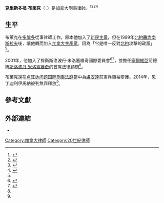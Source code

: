 {{Infobox person
| 姓名 = 克里斯多福·布萊克
| 圖像 = Rhodes Forum 2014 (15696351838).jpg
| 圖像說明 = 
| 原文名 = Christopher Black
| 語系 = en
| 出生日期 = {{birth date and age|1950|1|16}}
| 出生地點 = 
| 國籍 = {{加拿大}}
| 職業 = [[律師|律師]]
| 政黨 = [[加拿大共產黨|加拿大共產黨]]
| 網站 = {{URL|christopher-black.com}}
}}
'''克里斯多福·布萊克'''（{{lang-en|Christopher Black}}，{{bd|1950年|1月16日||}}）是[[加拿大|加拿大]]刑事律師。<ref name=":0">{{Cite web|title=Canadian lawyer wins legal battle over Rwanda charges|url=https://www.thestar.com/news/world/2014/02/16/canadian_lawyer_wins_legal_battle_over_rwanda_charges.html|accessdate=2021-01-11|date=2014-02-16|work=thestar.com|language=en|archive-date=2021-01-26|archive-url=https://web.archive.org/web/20210126014307/https://www.thestar.com/news/world/2014/02/16/canadian_lawyer_wins_legal_battle_over_rwanda_charges.html}}</ref><ref name=":1">{{Cite news|title=Milosevic 'is being railroaded'|url=https://www.theglobeandmail.com/news/world/milosevic-is-being-railroaded/article1032301/|accessdate=2021-01-11|date=2001-07-17|work=Globe and Mail|language=en}}</ref><ref>{{cite web|title=Comment juger le génocide rwandais ?|url=https://laviedesidees.fr/Comment-juger-le-genocide-rwandais.html|accessdate=2021-01-11|author=|date=2008-12-17|publisher=La Vie des idées|language=fr|author1=Liora Israël|archive-date=2021-01-28|archive-url=https://web.archive.org/web/20210128032636/https://laviedesidees.fr/Comment-juger-le-genocide-rwandais.html}}</ref><ref>{{cite news|title=A Biden Administration Will Be Dominated by More U.S. Aggression|url=https://www.strategic-culture.org/news/2020/11/23/biden-administration-will-be-dominated-by-more-us-aggression/|accessdate=2021-01-11|publisher=Strategic Culture Foundation|date=2020-11-23|archive-date=2021-01-11|archive-url=https://web.archive.org/web/20210111020113/https://www.strategic-culture.org/news/2020/11/23/biden-administration-will-be-dominated-by-more-us-aggression/}}</ref>

== 生平 ==
布萊克在[[多倫多|多倫多]]從事律師工作。原本他加入了[[新民主黨_(加拿大)|新民主黨]]，但在1999年[[北約轟炸南斯拉夫|北約轟炸南斯拉夫]]後，讓他轉而加入[[加拿大共產黨|加拿大共產黨]]，因為「它是唯一反對[[北約|北約]]攻擊的政黨」<ref name=":0" />。

2001年，他加入了捍衛斯洛波丹·米洛塞維奇國際委員會<ref>{{Cite news|title=Lawyers 'unlikely' to meet Milosevic soon|url=http://news.bbc.co.uk/2/hi/europe/1425492.stm|date=2001-07-06|accessdate=2021-01-11|language=en-GB|work=BBC News|archive-date=2016-03-16|archive-url=https://web.archive.org/web/20160316045437/http://news.bbc.co.uk/2/hi/europe/1425492.stm}}</ref><ref>{{Cite web|title=Defenders emerge for Milosevic|url=https://www.theguardian.com/world/2001/jul/07/warcrimes.ianblack|accessdate=2021-01-11|date=2001-07-07|publisher=the Guardian|language=en|archive-date=2020-11-12|archive-url=https://web.archive.org/web/20201112023155/https://www.theguardian.com/world/2001/jul/07/warcrimes.ianblack}}</ref>，並擔任[[塞爾維亞|塞爾維亞]]前總統[[斯洛波丹·米洛塞維奇|斯洛波丹·米洛塞維奇]]的首席法律顧問<ref name=":1" />。

布萊克還在[[卢旺达问题国际刑事法庭|卢旺达问题国际刑事法庭]]當中為[[盧安達|盧安達]]前憲兵領袖{{le|奧古斯汀·恩丁迪利伊馬納|Augustin Ndindiliyimana}}辯護。2014年，恩丁迪利伊馬納被判無罪釋放<ref name=":0" />。

== 參考文獻 ==
<references />

== 外部連結 ==
{{Commons category|Christopher Black}}

* {{官方網站|https://christopher-black.com/}}

{{Portal bar|加拿大|法律|人物}}
{{DEFAULTSORT:Black, Christopher}}
[[Category:加拿大律師|Category:加拿大律師]]
[[Category:20世紀律師|Category:20世紀律師]]